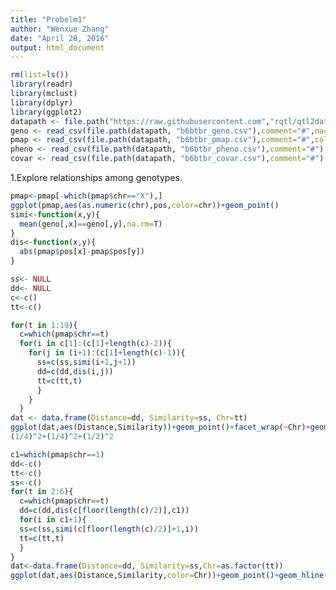 ```yaml
---
title: "Probelm1"
author: "Wenxue Zhang"
date: "April 28, 2016"
output: html_document
---
```


```r
rm(list=ls())
library(readr)
library(mclust)
library(dplyr)
library(ggplot2)
datapath <- file.path("https://raw.githubusercontent.com","rqtl/qtl2data/master/B6BTBR")
geno <- read_csv(file.path(datapath, "b6btbr_geno.csv"),comment="#",na=c("","NA","-"))
pmap <- read_csv(file.path(datapath, "b6btbr_pmap.csv"),comment="#",col_types=list(col_character(),col_character(),col_double()))
pheno <- read_csv(file.path(datapath, "b6btbr_pheno.csv"),comment="#")
covar <- read_csv(file.path(datapath, "b6btbr_covar.csv"),comment="#")
```

1.Explore relationships among genotypes.
```r
pmap<-pmap[-which(pmap$chr=="X"),]
ggplot(pmap,aes(as.numeric(chr),pos,color=chr))+geom_point()
simi<-function(x,y){
  mean(geno[,x]==geno[,y],na.rm=T)
}
dis<-function(x,y){
  abs(pmap$pos[x]-pmap$pos[y])
}

ss<- NULL
dd<- NULL
c<-c()
tt<-c()

for(t in 1:19){
  c=which(pmap$chr==t)
  for(i in c[1]:(c[1]+length(c)-2)){
    for(j in (i+1):(c[1]+length(c)-1)){
      ss=c(ss,simi(i+1,j+1))
      dd=c(dd,dis(i,j))
      tt=c(tt,t)
      }
    }
  }
dat <- data.frame(Distance=dd, Similarity=ss, Chr=tt)
ggplot(dat,aes(Distance,Similarity))+geom_point()+facet_wrap(~Chr)+geom_smooth()
(1/4)^2+(1/4)^2+(1/2)^2

c1=which(pmap$chr==1)
dd<-c()
tt<-c()
ss<-c()
for(t in 2:6){
  c=which(pmap$chr==t)
  dd=c(dd,dis(c[floor(length(c)/2)],c1))
  for(i in c1+1){
  ss=c(ss,simi(c[floor(length(c)/2)]+1,i))
  tt=c(tt,t)
  }
}
dat<-data.frame(Distance=dd, Similarity=ss,Chr=as.factor(tt))
ggplot(dat,aes(Distance,Similarity,color=Chr))+geom_point()+geom_hline(yintercept=0.375)

```